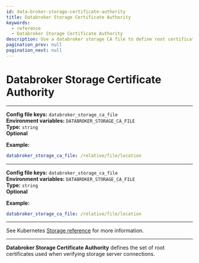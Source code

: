 ```yaml
---
id: data-broker-storage-certificate-authority
title: Databroker Storage Certificate Authority
keywords:
  - reference
  - Databroker Storage Certificate Authority
description: Use a databroker storage CA file to define root certificates when verifying server storage connections.
pagination_prev: null
pagination_next: null
---
```



# Databroker Storage Certificate Authority

<Tabs>
<TabItem value="Core" label="Core">

---

**Config file keys:** `databroker_storage_ca_file` <br/>
**Environment variables:** `DATABROKER_STORAGE_CA_FILE` <br/>
**Type:** `string` <br/>
**Optional**

**Example:**
```yaml
databroker_storage_ca_file: /relative/file/location
```

</TabItem>
<TabItem value="Enterprise" label="Enterprise">

---

**Config file keys:** `databroker_storage_ca_file` <br/>
**Environment variables:** `DATABROKER_STORAGE_CA_FILE` <br/>
**Type:** `string` <br/>
**Optional**

**Example:**
```yaml
databroker_storage_ca_file: /relative/file/location
```

</TabItem>
<TabItem value="Kubernetes" label="Kubernetes">

---

See Kubernetes [Storage reference](/docs/deploying/k8s/reference#storage) for more information.

</TabItem>
</Tabs>

---

**Databroker Storage Certificate Authority** defines the set of root certificates used when verifying storage server connections.
